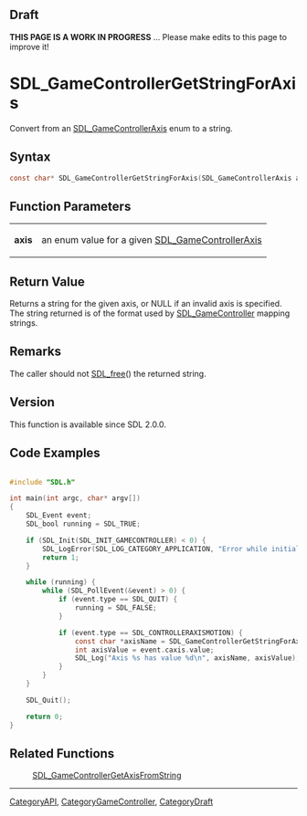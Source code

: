 
== Draft ==

'''THIS PAGE IS A WORK IN PROGRESS''' ... Please make edits to this page to improve it!


<!-- #*^*^*^*^*See https://wiki.libsdl.org/SGFunctions for details on editing this page*^*^*^*^* -->
= SDL_GameControllerGetStringForAxis =

Convert from an [[SDL_GameControllerAxis]] enum to a string.

== Syntax ==

<syntaxhighlight lang='c'>
const char* SDL_GameControllerGetStringForAxis(SDL_GameControllerAxis axis);
</syntaxhighlight>

== Function Parameters ==

{|
|'''axis'''
|an enum value for a given [[SDL_GameControllerAxis]]
|}

== Return Value ==

Returns a string for the given axis, or NULL if an invalid axis is
specified. The string returned is of the format used by
[[SDL_GameController]] mapping strings.

== Remarks ==

The caller should not [[SDL_free]]() the returned string.

== Version ==

This function is available since SDL 2.0.0.

== Code Examples ==

<!-- #Example1 Start -->
<syntaxhighlight lang='c'>

#include "SDL.h"

int main(int argc, char* argv[])
{
    SDL_Event event;
    SDL_bool running = SDL_TRUE;

    if (SDL_Init(SDL_INIT_GAMECONTROLLER) < 0) {
        SDL_LogError(SDL_LOG_CATEGORY_APPLICATION, "Error while initializing SDL2 library: %s\n", SDL_GetError());
        return 1;
    }

    while (running) {
        while (SDL_PollEvent(&event) > 0) {
            if (event.type == SDL_QUIT) {
                running = SDL_FALSE;
            }

            if (event.type == SDL_CONTROLLERAXISMOTION) {
                const char *axisName = SDL_GameControllerGetStringForAxis((SDL_GameControllerAxis)event.caxis.axis);
                int axisValue = event.caxis.value;
                SDL_Log("Axis %s has value %d\n", axisName, axisValue);
            }
        }
    }

    SDL_Quit();

    return 0;
}
</syntaxhighlight>
<!-- #End Example1 -->

== Related Functions ==

:[[SDL_GameControllerGetAxisFromString]]

----
[[CategoryAPI]], [[CategoryGameController]], [[CategoryDraft]]


